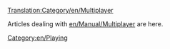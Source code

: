 [[Translation:Category/en/Multiplayer]]

Articles dealing with [[en/Manual/Multiplayer]] are here.

[[Category:en/Playing]]